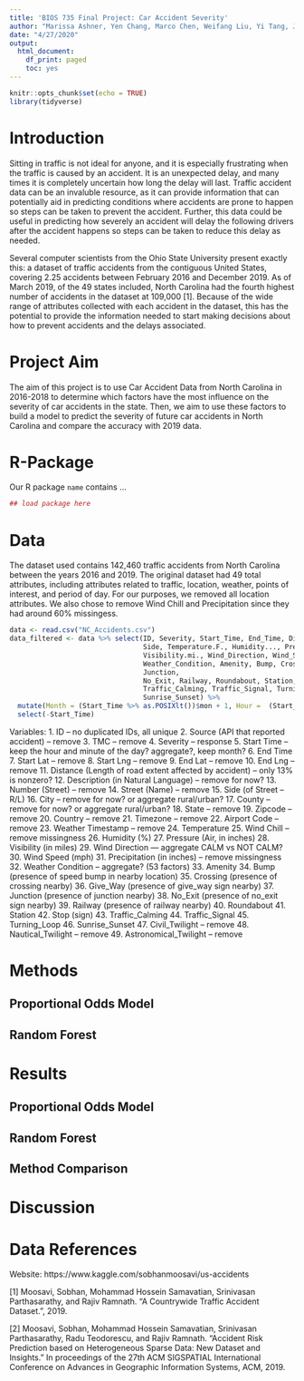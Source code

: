 ```yaml
---
title: 'BIOS 735 Final Project: Car Accident Severity'
author: "Marissa Ashner, Yen Chang, Marco Chen, Weifang Liu, Yi Tang, Joyce Yan"
date: "4/27/2020"
output:
  html_document:
    df_print: paged
    toc: yes
---
```


```r
knitr::opts_chunk$set(echo = TRUE)
library(tidyverse)
```

# Introduction 

Sitting in traffic is not ideal for anyone, and it is especially frustrating when the traffic is caused by an accident. It is an unexpected delay, and many times it is completely uncertain how long the delay will last. Traffic accident data can be an invaluble resource, as it can provide information that can potentially aid in predicting conditions where accidents are prone to happen so steps can be taken to prevent the accident. Further, this data could be useful in predicting how severely an accident will delay the following drivers after the accident happens so steps can be taken to reduce this delay as needed. 

Several computer scientists from the Ohio State University present exactly this: a dataset of traffic accidents from the contiguous United States, covering 2.25 accidents between February 2016 and December 2019. As of March 2019, of the 49 states included, North Carolina had the fourth highest number of accidents in the dataset at 109,000 [1]. Because of the wide range of attributes collected with each accident in the dataset, this has the potential to provide the information needed to start making decisions about how to prevent accidents and the delays associated.

# Project Aim 

The aim of this project is to use Car Accident Data from North Carolina in 2016-2018 to determine which factors have the most influence on the severity of car accidents in the state. Then, we aim to use these factors to build a model to predict the severity of future car accidents in North Carolina and compare the accuracy with 2019 data.

# R-Package

Our R package `name` contains ...

```r
## load package here 
```

# Data

The dataset used contains 142,460 traffic accidents from North Carolina between the years 2016 and 2019. The original dataset had 49 total attributes, including attributes related to traffic, location, weather, points of interest, and period of day. For our purposes, we removed all location attributes. We also chose to remove Wind Chill and Precipitation since they had around 60% missingess.

```r
data <- read.csv("NC_Accidents.csv")
data_filtered <- data %>% select(ID, Severity, Start_Time, End_Time, Distance.mi., 
                                 Side, Temperature.F., Humidity..., Pressure.in.,
                                 Visibility.mi., Wind_Direction, Wind_Speed.mph., 
                                 Weather_Condition, Amenity, Bump, Crossing, Give_Way, 
                                 Junction, 
                                 No_Exit, Railway, Roundabout, Station, Stop, 
                                 Traffic_Calming, Traffic_Signal, Turning_Loop,
                                 Sunrise_Sunset) %>% 
  mutate(Month = (Start_Time %>% as.POSIXlt())$mon + 1, Hour =  (Start_Time %>% as.POSIXlt())$hour) %>% 
  select(-Start_Time)
```

Variables: 
1. ID -- no duplicated IDs, all unique 
2. Source (API that reported accident) -- remove
3. TMC -- remove
4. Severity -- response 
5. Start Time -- keep the hour and minute of the day? aggregate?, keep month?
6. End Time 
7. Start Lat -- remove 
8. Start Lng -- remove
9. End Lat -- remove
10. End Lng -- remove
11. Distance (Length of road extent affected by accident) -- only 13% is nonzero?
12. Description (in Natural Language) -- remove for now?
13. Number (Street) -- remove
14. Street (Name) -- remove
15. Side (of Street -- R/L)
16. City -- remove for now? or aggregate rural/urban?
17. County -- remove for now? or aggregate rural/urban?
18. State -- remove
19. Zipcode -- remove 
20. Country -- remove
21. Timezone -- remove 
22. Airport Code -- remove
23. Weather Timestamp -- remove
24. Temperature 
25. Wind Chill  -- remove missingness
26. Humidity (%)
27. Pressure (Air, in inches)
28. Visibility (in miles) 
29. Wind Direction --- aggregate CALM vs NOT CALM?
30. Wind Speed (mph) 
31. Precipitation (in inches) -- remove missingness
32. Weather Condition -- aggregate? (53 factors)
33. Amenity 
34. Bump (presence of speed bump in nearby location)
35. Crossing (presence of crossing nearby)
36. Give_Way (presence of give_way sign nearby)
37. Junction (presence of junction nearby)
38. No_Exit (presence of no_exit sign nearby)
39. Railway (presence of railway nearby)
40. Roundabout 
41. Station 
42. Stop (sign)
43. Traffic_Calming 
44. Traffic_Signal 
45. Turning_Loop
46. Sunrise_Sunset 
47. Civil_Twilight -- remove
48. Nautical_Twilight -- remove
49. Astronomical_Twilight -- remove


# Methods 

## Proportional Odds Model 

## Random Forest

# Results 

## Proportional Odds Model 

## Random Forest

## Method Comparison 

# Discussion 

# Data References 

Website: https://www.kaggle.com/sobhanmoosavi/us-accidents

[1] Moosavi, Sobhan, Mohammad Hossein Samavatian, Srinivasan Parthasarathy, and Rajiv
      Ramnath. “A Countrywide Traffic Accident Dataset.”, 2019.
  
[2] Moosavi, Sobhan, Mohammad Hossein Samavatian, Srinivasan Parthasarathy, Radu
      Teodorescu, and Rajiv Ramnath. "Accident Risk Prediction based on Heterogeneous
      Sparse Data: New Dataset and Insights." In proceedings of the 27th ACM SIGSPATIAL
      International Conference on Advances in Geographic Information Systems, ACM, 2019.

